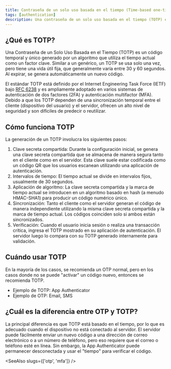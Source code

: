 ```yaml
---
title: Contraseña de un solo uso basada en el tiempo (Time-based one-time password, TOTP)
tags: [authentication]
description: Una contraseña de un solo uso basada en el tiempo (TOTP) es un código temporal y único generado por un algoritmo que utiliza el tiempo actual como un factor clave.
---
```


## ¿Qué es TOTP?

Una Contraseña de un Solo Uso Basada en el Tiempo (TOTP) es un código temporal y único generado por un algoritmo que utiliza el tiempo actual como un factor clave. Similar a un <Ref slug="otp" /> genérico, un TOTP se usa solo una vez, pero tiene una vida útil fija, que generalmente varía entre 30 y 60 segundos. Al expirar, se genera automáticamente un nuevo código.

El estándar TOTP está definido por el Internet Engineering Task Force (IETF) bajo [RFC 6238](https://datatracker.ietf.org/doc/html/rfc6238) y es ampliamente adoptado en varios sistemas de autenticación de dos factores (2FA) y autenticación multifactor (MFA). Debido a que los TOTP dependen de una sincronización temporal entre el cliente (dispositivo del usuario) y el servidor, ofrecen un alto nivel de seguridad y son difíciles de predecir o reutilizar.

## Cómo funciona TOTP

La generación de un TOTP involucra los siguientes pasos:

1. Clave secreta compartida: Durante la configuración inicial, se genera una clave secreta compartida que se almacena de manera segura tanto en el cliente como en el servidor. Esta clave suele estar codificada como un código QR que los usuarios escanean utilizando una aplicación de autenticación.
2. Intervalos de tiempo: El tiempo actual se divide en intervalos fijos, usualmente de 30 segundos.
3. Aplicación de algoritmo: La clave secreta compartida y la marca de tiempo actual se introducen en un algoritmo basado en hash (a menudo HMAC-SHA1) para producir un código numérico único.
4. Sincronización: Tanto el cliente como el servidor generan el código de manera independiente utilizando la misma clave secreta compartida y la marca de tiempo actual. Los códigos coinciden solo si ambos están sincronizados.
5. Verificación: Cuando el usuario inicia sesión o realiza una transacción crítica, ingresa el TOTP mostrado en su aplicación de autenticación. El servidor luego lo compara con su TOTP generado internamente para validación.

## Cuándo usar TOTP

En la mayoría de los casos, se recomienda un OTP normal, pero en los casos donde no se puede "activar" un código nuevo, entonces se recomienda TOTP.

- Ejemplo de TOTP: App Authenticator
- Ejemplo de OTP: Email, SMS

## ¿Cuál es la diferencia entre OTP y TOTP?

La principal diferencia es que TOTP está basado en el tiempo, por lo que es adecuado cuando el dispositivo no está conectado al servidor. El servidor puede fácilmente enviar un nuevo código a una dirección de correo electrónico o a un número de teléfono, pero eso requiere que el correo o teléfono esté en línea. Sin embargo, la App Authenticator puede permanecer desconectada y usar el "tiempo" para verificar el código.

<SeeAlso slugs={['otp', 'mfa']} />
